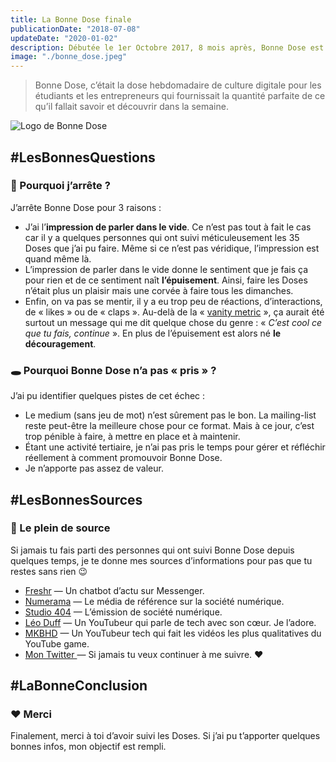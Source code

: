 ```yaml
---
title: La Bonne Dose finale
publicationDate: "2018-07-08"
updateDate: "2020-01-02"
description: Débutée le 1er Octobre 2017, 8 mois après, Bonne Dose est un échec et il faut savoir dire stop.
image: "./bonne_dose.jpeg"
---
```

> Bonne Dose, c’était la dose hebdomadaire de culture digitale pour les étudiants et les entrepreneurs qui fournissait la quantité parfaite de ce qu’il fallait savoir et découvrir dans la semaine.  

![Logo de Bonne Dose](../public/images/bonne_dose.jpeg)

## #LesBonnesQuestions
### 🤔 Pourquoi j’arrête ?
J’arrête Bonne Dose pour 3 raisons :
* J’ai l’**impression de parler dans le vide**. Ce n’est pas tout à fait le cas car il y a quelques personnes qui ont suivi méticuleusement les 35 Doses que j’ai pu faire. Même si ce n’est pas véridique, l’impression est quand même là.
* L’impression de parler dans le vide donne le sentiment que je fais ça pour rien et de ce sentiment naît **l’épuisement**. Ainsi, faire les Doses n’était plus un plaisir mais une corvée à faire tous les dimanches.
* Enfin, on va pas se mentir, il y a eu trop peu de réactions, d’interactions, de « likes » ou de « claps ». Au-delà de la «  [vanity metric](https://www.definitions-marketing.com/definition/vanity-metric/)  », ça aurait été surtout un message qui me dit quelque chose du genre : « *C’est cool ce que tu fais, continue* ». En plus de l’épuisement est alors né **le découragement**.

### 🕳️ Pourquoi Bonne Dose n’a pas « pris » ?
J’ai pu identifier quelques pistes de cet échec :
* Le medium (sans jeu de mot) n’est sûrement pas le bon. La mailing-list reste peut-être la meilleure chose pour ce format. Mais à ce jour, c’est trop pénible à faire, à mettre en place et à maintenir.
* Étant une activité tertiaire, je n’ai pas pris le temps pour gérer et réfléchir réellement à comment promouvoir Bonne Dose.
* Je n’apporte pas assez de valeur.

## #LesBonnesSources

### 🌊 Le plein de source
Si jamais tu fais parti des personnes qui ont suivi Bonne Dose depuis quelques temps, je te donne mes sources d’informations pour pas que tu restes sans rien 😉
*  [Freshr](https://www.freshr.fr/)  — Un chatbot d’actu sur Messenger.
*  [Numerama](https://www.numerama.com/)  — Le média de référence sur la société numérique.
*  [Studio 404](http://dequaliter.com/)  — L’émission de société numérique.
*  [Léo Duff](https://www.youtube.com/channel/UCNiauGTV7XhkOpUAIXod4xA)  — Un YouTubeur qui parle de tech avec son cœur. Je l’adore.
*  [MKBHD](https://www.youtube.com/user/marquesbrownlee)  — Un YouTubeur tech qui fait les vidéos les plus qualitatives du YouTube game.
*  [Mon Twitter ](https://twitter.com/LouisCuvelier_) — Si jamais tu veux continuer à me suivre. ❤️

## #LaBonneConclusion
### ❤️ Merci
Finalement, merci à toi d’avoir suivi les Doses. Si j’ai pu t’apporter quelques bonnes infos, mon objectif est rempli.
